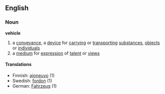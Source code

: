 ==English==
===Noun===
'''vehicle'''
#a [[conveyance]], a [[device]] for [[carry]]ing or [[transport]]ing [[substance]]s, [[object]]s or [[individual]]s
#a [[medium]] for [[expression]] of [[talent]] or [[view]]s
====Translations====
*Finnish: [[ajoneuvo]] (1)
*Swedish: [[fordon]] (1)
*German: [[Fahrzeug]] (1)